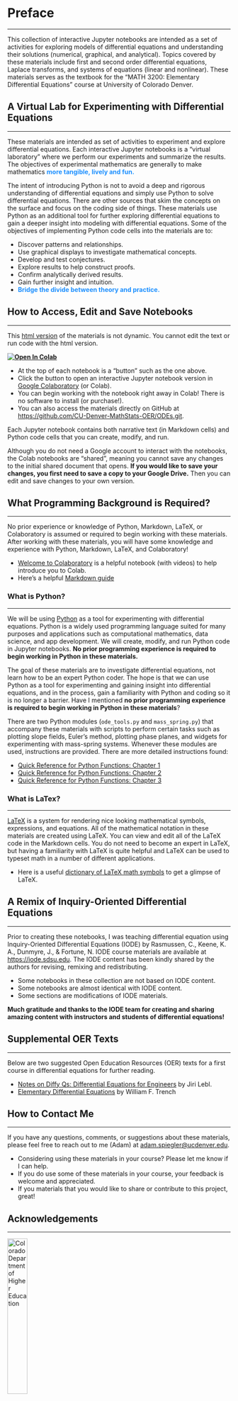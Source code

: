# Preface {.unnumbered}

---

This collection of interactive Jupyter notebooks are intended as a set of activities for exploring models of differential equations and understanding their solutions (numerical, graphical, and analytical). Topics covered by these materials include first and second order differential equations, Laplace transforms, and systems of equations (linear and nonlinear). These materials serves as the textbook for the "MATH 3200: Elementary Differential Equations" course at University of Colorado Denver.


## A Virtual Lab for Experimenting with Differential Equations

---

These materials are intended as set of activities to experiment and explore differential equations. Each interactive Jupyter notebooks is a "virtual laboratory" where we perform our experiments and summarize the results. The objectives of experimental mathematics are generally to make mathematics <font color="dodgerblue">**more tangible, lively and fun.**</font>

The intent of introducing Python is not to avoid a deep and rigorous understanding of differential equations and simply use Python to solve differential equations. There are other sources that skim the concepts on the surface and focus on the coding side of things. These materials use Python as an additional tool for further exploring differential equations to gain a deeper insight into modeling with differential equations. Some of the objectives of implementing Python code cells into the materials are to:

- Discover patterns and relationships.
- Use graphical displays to investigate mathematical concepts.
- Develop and test conjectures.
- Explore results to help construct proofs.
- Confirm analytically derived results.
- Gain further insight and intuition.
- <font color="dodgerblue">**Bridge the divide between theory and practice.**</font>


## How to Access, Edit and Save Notebooks

---

This [html version](https://aspiegler.github.io/Exploring-Differential-Equations/){target="_blank"} of the materials is not dynamic. You cannot edit the text or run code with the html version.

__[![Open In Colab](https://colab.research.google.com/assets/colab-badge.svg)](https://githubtocolab.com/CU-Denver-MathStats-OER/ODEs/blob/main/Chp1/01-What-is-a-Differential-Equation.ipynb)__ <nbsp>

- At the top of each notebook is a "button" such as the one above.
- Click the button to open an interactive Jupyter notebook version in [Google Colaboratory](https://colab.research.google.com/) (or Colab).
- You can begin working with the notebook right away in Colab! There is no software to install (or purchase!).
- You can also access the materials directly on GitHub at <https://github.com/CU-Denver-MathStats-OER/ODEs.git>.


Each Jupyter notebook contains both narrative text (in Markdown cells) and Python code cells that you can create, modify, and run. 

::: {.callout-caution}
Although you do not need a Google account to interact with the notebooks, the Colab notebooks are "shared", meaning you cannot save any changes to the initial shared document that opens. **If you would like to save your changes, you first need to save a copy to your Google Drive.** Then you can edit and save changes to your own version.
:::


## What Programming Background is Required?

---


No prior experience or knowledge of Python, Markdown, LaTeX, or Colaboratory is assumed or required to begin working with these materials. After working with these materials, you will have some knowledge and experience with Python, Markdown, LaTeX, and Colaboratory!

- [Welcome to Colaboratory](https://colab.research.google.com/notebooks/intro.ipynb) is a helpful notebook (with videos) to help introduce you to Colab.
- Here's a helpful [Markdown guide](https://colab.research.google.com/notebooks/markdown_guide.ipynb)


### What is Python?

---

We will be using [Python](https://www.python.org/) as a tool for experimenting with differential equations. Python is a widely used programming language suited for many purposes and applications such as computational mathematics, data science, and app development. We will create, modify, and run Python code in Jupyter notebooks. **No prior programming experience is required to begin working in Python in these materials.**

The goal of these materials are to investigate differential equations, not learn how to be an expert Python coder. The hope is that we can use Python as a tool for experimenting and gaining insight into  differential equations, and in the process, gain a familiarity with Python and coding so it is no longer a barrier. Have I mentioned **no prior programming experience is required to begin working in Python in these materials**?

There are two Python modules (`ode_tools.py` and `mass_spring.py`) that accompany these materials with scripts to perform certain tasks such as plotting slope fields, Euler's method, plotting phase planes, and widgets for experimenting with mass-spring systems. Whenever these modules are used, instructions are provided. There are more detailed instructions found:

- [Quick Reference for Python Functions: Chapter 1](https://githubtocolab.com/CU-Denver-MathStats-OER/ODEs/blob/main/Chp1/ODE-Tools-Tutorial.ipynb)
- [Quick Reference for Python Functions: Chapter 2](https://githubtocolab.com/CU-Denver-MathStats-OER/ODEs/blob/main/Chp2/Mass-Spring-Tutorial.ipynb)
- [Quick Reference for Python Functions: Chapter 3](https://githubtocolab.com/CU-Denver-MathStats-OER/ODEs/blob/main/Chp3/Phase-Portraits-Tutorial.ipynb)




### What is LaTex?

---

[LaTeX](https://www.cmor-faculty.rice.edu/~heinken/latex/symbols.pdf) is a system for rendering nice looking mathematical symbols, expressions, and equations. All of the mathematical notation in these materials are created using LaTeX. You can view and edit all of the LaTeX code in the Markdown cells. You do not need to become an expert in LaTeX, but having a familiarity with LaTeX is quite helpful and LaTeX can be used to typeset math in a number of different applications.

- Here is a useful [dictionary of LaTeX math symbols](https://www.cmor-faculty.rice.edu/~heinken/latex/symbols.pdf) to get a glimpse of LaTeX.


## A Remix of Inquiry-Oriented Differential Equations

---

Prior to creating these notebooks, I was teaching differential equation using Inquiry-Oriented Differential Equations (IODE) by Rasmussen, C., Keene, K. A., Dunmyre, J., & Fortune, N. IODE course materials are available at <https://iode.sdsu.edu>. The IODE content has been kindly shared by the authors for revising, remixing and redistributing.

- Some notebooks in these collection are not based on IODE content.
- Some notebooks are almost identical with IODE content. 
- Some sections are modifications of IODE materials.


**Much gratitude and thanks to the IODE team for creating and sharing amazing content with instructors and students of differential equations!** 

## Supplemental OER Texts

--- 

Below are two suggested Open Education Resources (OER) texts for a first course in differential equations for further reading.

- [Notes on Diffy Qs: Differential Equations for Engineers](https://www.jirka.org/diffyqs/) by Jiri Lebl.
- [Elementary Differential Equations](https://digitalcommons.trinity.edu/mono/8/) by William F. Trench


## How to Contact Me

---

If you have any questions, comments, or suggestions about these materials, please feel free to reach out to me (Adam) at [adam.spiegler@ucdenver.edu](mailto:adam.spiegler@ucdenver.edu).

- Considering using these materials in your course? Please let me know if I can help.
- If you do use some of these materials in your course, your feedback is welcome and appreciated.
- If you materials that you would like to share or contribute to this project, great!


## Acknowledgements

--- 

![Colorado Department of Higher Education](https://cdhe.colorado.gov/sites/highered/files/logo.svg){fig-align="left" width=30% fig-alt="Colorado Department of Higher Education"}<nbsp>

This project was supported by the [Colorado Department of Higher Education (CDHE)](https://cdhe.colorado.gov/) OER Grant Program. A big thank you to Troy Butler, Jonathon Hirschi, and Dmitry Ostrovskiy for their feedback various contributions to these materials. Lastly, thanks to my students at CU Denver for all the feedback and encouragement in developing these materials!



## Creative Commons License Information

---

![Creative Commons License](https://i.creativecommons.org/l/by-nc-sa/4.0/88x31.png) <nbsp>

*Exploring Differential Equations* by [Adam Spiegler (University of Colorado Denver)](https://github.com/CU-Denver-MathStats-OER/Statistical-Theory) is licensed under a [Creative Commons Attribution-NonCommercial-ShareAlike 4.0 International License](http://creativecommons.org/licenses/by-nc-sa/4.0/). This work is funded by an [Institutional OER Grant from the Colorado Department of Higher Education (CDHE)](https://cdhe.colorado.gov/educators/administration/institutional-groups/open-educational-resources-in-colorado). Based on a work at <https://github.com/CU-Denver-MathStats-OER/ODEs> and original content created by Rasmussen, C., Keene, K. A., Dunmyre, J., & Fortune, N. (2018). *Inquiry oriented differential equations: Course materials*. Available at <a href="https://iode.sdsu.edu">https://iode.sdsu.edu</a>.


For similar interactive OER materials in other courses funded by this project in the Department of Mathematical and Statistical Sciences at the University of Colorado Denver, visit <https://github.com/CU-Denver-MathStats-OER>.



## Quarto Books

---

These materials are creating using Quarto books. To learn more about Quarto books visit <https://quarto.org/docs/books>.
